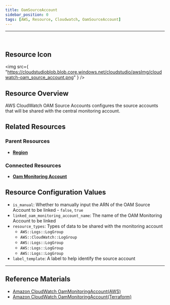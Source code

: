 ```yaml
---
title: OamSourceAccount
sidebar_position: 0
tags: [AWS, Resource, Cloudwatch, OamSourceAccount]
---
```


<hr />
<br />

## Resource Icon

<img
    src={
        "https://cloudstudioblob.blob.core.windows.net/cloudstudio/awsImg/cloudwatch-oam_source_account.png"
    }
/>

## Resource Overview

AWS CloudWatch OAM Source Accounts configures the source accounts that will be shared with the central monitoring account.

## Related Resources

### Parent Resources

-   [**Region**](https://docs.cstudio.app/docs/resource/aws/Base/Region)

### Connected Resources

-   [**Oam Monitoring Account**](https://docs.cstudio.app/docs/resource/aws/Cloudwatch/OamMonitoringAccount)

## Resource Configuration Values

-   `is_manual`: Whether to manually input the ARN of the OAM Source Account to be linked - `false`, `true`
-   `linked_oam_monitoring_account_name`: The name of the OAM Monitoring Account to be linked
-   `resource_types`: Types of data to be shared with the monitoring account
    -   `AWS::Logs::LogGroup`
    -   `AWS::CloudWatch::LogGroup`
    -   `AWS::Logs::LogGroup`
    -   `AWS::Logs::LogGroup`
    -   `AWS::Logs::LogGroup`
-   `label_template`: A label to help identify the source account




---

## Reference Materials

-   [Amazon CloudWatch OamMonitoringAccount(AWS)](https://docs.aws.amazon.com/AmazonCloudWatch/latest/monitoring/CloudWatch-Unified-Cross-Account-Setup.html#Unified-Cross-Account-Setup-ConfigureSourceAccount)
-   [Amazon CloudWatch OamMonitoringAccount(Terraform)](https://registry.terraform.io/providers/hashicorp/aws/latest/docs/resources/oam_link)

